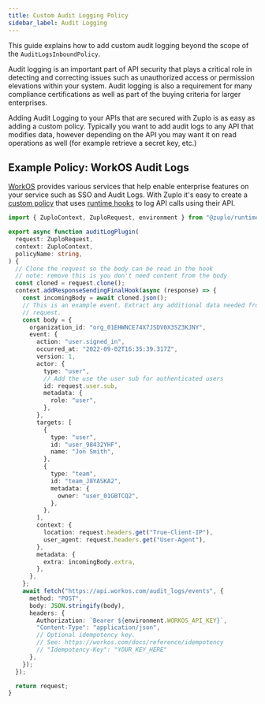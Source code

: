 ```yaml
---
title: Custom Audit Logging Policy
sidebar_label: Audit Logging
---
```


This guide explains how to add custom audit logging beyond the scope of the
`AuditLogsInboundPolicy`.

Audit logging is an important part of API security that plays a critical role in
detecting and correcting issues such as unauthorized access or permission
elevations within your system. Audit logging is also a requirement for many
compliance certifications as well as part of the buying criteria for larger
enterprises.

Adding Audit Logging to your APIs that are secured with Zuplo is as easy as
adding a custom policy. Typically you want to add audit logs to any API that
modifies data, however depending on the API you may want it on read operations
as well (for example retrieve a secret key, etc.)

## Example Policy: WorkOS Audit Logs

[WorkOS](https://workos.com/) provides various services that help enable
enterprise features on your service such as SSO and Audit Logs. With Zuplo it's
easy to create a [custom policy](../policies/custom-code-inbound.mdx) that uses
[runtime hooks](../programmable-api/runtime-extensions.mdx) to log API calls
using their API.

```ts
import { ZuploContext, ZuploRequest, environment } from "@zuplo/runtime";

export async function auditLogPlugin(
  request: ZuploRequest,
  context: ZuploContext,
  policyName: string,
) {
  // Clone the request so the body can be read in the hook
  // note: remove this is you don't need content from the body
  const cloned = request.clone();
  context.addResponseSendingFinalHook(async (response) => {
    const incomingBody = await cloned.json();
    // This is an example event. Extract any additional data needed from the
    // request.
    const body = {
      organization_id: "org_01EHWNCE74X7JSDV0X3SZ3KJNY",
      event: {
        action: "user.signed_in",
        occurred_at: "2022-09-02T16:35:39.317Z",
        version: 1,
        actor: {
          type: "user",
          // Add the use the user sub for authenticated users
          id: request.user.sub,
          metadata: {
            role: "user",
          },
        },
        targets: [
          {
            type: "user",
            id: "user_98432YHF",
            name: "Jon Smith",
          },
          {
            type: "team",
            id: "team_J8YASKA2",
            metadata: {
              owner: "user_01GBTCQ2",
            },
          },
        ],
        context: {
          location: request.headers.get("True-Client-IP"),
          user_agent: request.headers.get("User-Agent"),
        },
        metadata: {
          extra: incomingBody.extra,
        },
      },
    };
    await fetch("https://api.workos.com/audit_logs/events", {
      method: "POST",
      body: JSON.stringify(body),
      headers: {
        Authorization: `Bearer ${environment.WORKOS_API_KEY}`,
        "Content-Type": "application/json",
        // Optional idempotency key.
        // See: https://workos.com/docs/reference/idempotency
        // "Idempotency-Key": "YOUR_KEY_HERE"
      },
    });
  });

  return request;
}
```
